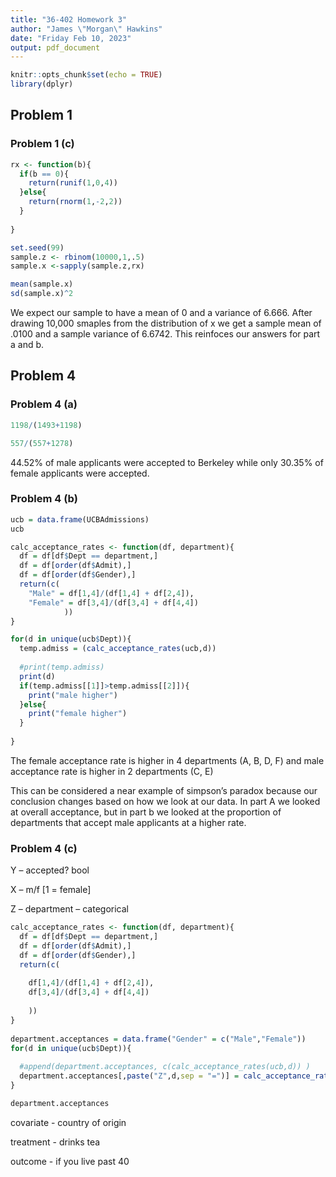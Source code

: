 ```yaml
---
title: "36-402 Homework 3"
author: "James \"Morgan\" Hawkins"
date: "Friday Feb 10, 2023"
output: pdf_document
---
```


```r
knitr::opts_chunk$set(echo = TRUE)
library(dplyr)
```


## Problem 1


### Problem 1 (c)

```r
rx <- function(b){
  if(b == 0){
    return(runif(1,0,4))
  }else{
    return(rnorm(1,-2,2))
  }
  
}

set.seed(99)
sample.z <- rbinom(10000,1,.5)
sample.x <-sapply(sample.z,rx)

mean(sample.x)
sd(sample.x)^2
```


We expect our sample to have a mean of 0 and a variance of 6.666. After drawing 10,000 smaples from the distribution of x we get a sample mean of .0100 and a sample variance of 6.6742. This reinfoces our answers for part a and b.


## Problem 4


### Problem 4 (a)


```r
1198/(1493+1198)

557/(557+1278)

```


44.52% of male applicants were accepted to Berkeley while only 30.35% of female applicants were accepted. 


### Problem 4 (b)


```r
ucb = data.frame(UCBAdmissions)
ucb
```


```r
calc_acceptance_rates <- function(df, department){
  df = df[df$Dept == department,]
  df = df[order(df$Admit),]
  df = df[order(df$Gender),]
  return(c(
    "Male" = df[1,4]/(df[1,4] + df[2,4]),
    "Female" = df[3,4]/(df[3,4] + df[4,4])
            ))
}

for(d in unique(ucb$Dept)){
  temp.admiss = (calc_acceptance_rates(ucb,d))
  
  #print(temp.admiss)
  print(d)
  if(temp.admiss[[1]]>temp.admiss[[2]]){
    print("male higher")
  }else{
    print("female higher")
  }
  
}

```


The female acceptance rate is higher in 4 departments (A, B, D, F) and male acceptance rate is higher in 2 departments (C, E)


This can be considered a near example of simpson's paradox because our conclusion changes based on how we look at our data. In part A we looked at overall acceptance, but in part b we looked at the proportion of departments that accept male applicants at a higher rate. 


### Problem 4 (c)


Y -- accepted? bool

X -- m/f [1 = female]

Z -- department -- categorical


```r

calc_acceptance_rates <- function(df, department){
  df = df[df$Dept == department,]
  df = df[order(df$Admit),]
  df = df[order(df$Gender),]
  return(c(
    
    df[1,4]/(df[1,4] + df[2,4]),
    df[3,4]/(df[3,4] + df[4,4])
    
    ))
}
  
department.acceptances = data.frame("Gender" = c("Male","Female"))
for(d in unique(ucb$Dept)){
  
  #append(department.acceptances, c(calc_acceptance_rates(ucb,d)) )
  department.acceptances[,paste("Z",d,sep = "=")] = calc_acceptance_rates(ucb,d)
}

department.acceptances


```






covariate - country of origin

treatment - drinks tea

outcome - if you live past 40







